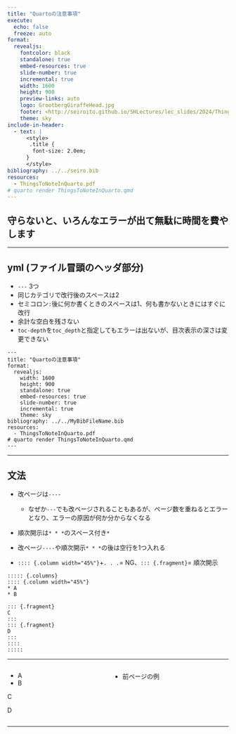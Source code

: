 ```yaml
---
title: "Quartoの注意事項"
execute:
  echo: false
  freeze: auto
format:
  revealjs:
    fontcolor: black
    standalone: true
    embed-resources: true
    slide-number: true
    incremental: true
    width: 1600
    height: 900
    preview-links: auto
    logo: GrootbergGiraffeHead.jpg
    footer: <http://seiroito.github.io/SHLectures/lec_slides/2024/ThingsToNoteInQuarto.html>
    theme: sky
include-in-header:
  - text: |
      <style>
       .title {
        font-size: 2.0em;
      }
      </style>
bibliography: ../../seiro.bib
resources:
  - ThingsToNoteInQuarto.pdf
# quarto render ThingsToNoteInQuarto.qmd
---
```


## 守らないと、いろんなエラーが出て無駄に時間を費やします{.center}

----

## yml (ファイル冒頭のヘッダ部分)

* `---` 3つ  
* 同じカテゴリで改行後のスペースは2  
* セミコロン`:`後に何か書くときのスペースは1、何も書かないときにはすぐに改行  
* 余計な空白を残さない  
* `toc-depth`を`toc_depth`と指定してもエラーは出ないが、目次表示の深さは変更できない  

```
---
title: "Quartoの注意事項"
format:
  revealjs:
    width: 1600
    height: 900
    standalone: true
    embed-resources: true
    slide-number: true
    incremental: true
    theme: sky
bibliography: ../../MyBibFileName.bib
resources:
  - ThingsToNoteInQuarto.pdf
# quarto render ThingsToNoteInQuarto.qmd
---
```

----

## 文法

* 改ページは`----`  
   * なぜか`---`でも改ページされることもあるが、ページ数を重ねるとエラーとなり、エラーの原因が何か分からなくなる  
* 順次開示は` * * * `のスペース付き`*`  
* 改ページ`----`や順次開示` * * * `の後は空行を1つ入れる  

* `:::: {.column width="45%"}`+`. . . `= NG、`::: {.fragment}`= 順次開示  

```
::::: {.columns}
:::: {.column width="45%"}
* A  
* B  

::: {.fragment}
C  
:::
::: {.fragment}
D  
:::
::::
:::::
```

----

::::: {.columns}
:::: {.column width="45%"}
* A  
* B  

::: {.fragment}
C  
:::
::: {.fragment}
D  
:::
::::

:::: {.column width="55%"}
* 前ページの例  
::::

:::::

----

